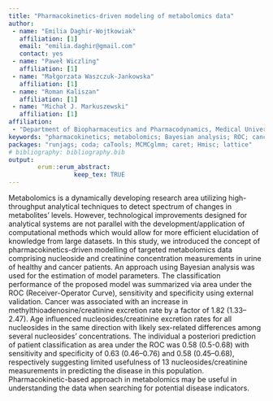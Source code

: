 ---
title: "Pharmacokinetics-driven modeling of metabolomics data"
author:
 - name: "Emilia Daghir-Wojtkowiak"
   affiliation: [1]
   email: "emilia.daghir@gmail.com"
   contact: yes
 - name: "Paweł Wiczling"
   affiliation: [1]
 - name: "Małgorzata Waszczuk-Jankowska"
   affiliation: [1]   
 - name: "Roman Kaliszan"
   affiliation: [1]
 - name: "Michał J. Markuszewski"
   affiliation: [1]      
affiliation:
 - "Department of Biopharmaceutics and Pharmacodynamics, Medical University of Gdańsk"
keywords: "pharmacokinetics; metabolomics; Bayesian analysis; ROC; cancer"
packages: "runjags; coda; caTools; MCMCglmm; caret; Hmisc; lattice"
# bibliography: bibliography.bib
output:  
        erum::erum_abstract:
                  keep_tex: TRUE
---

Metabolomics is a dynamically developing research area utilizing
high-throughput analytical techniques to detect spectrum of changes in
metabolites’ levels. However, technological improvements designed for
analytical systems are not parallel with the development/application of
computational methods which would allow for more efficient elucidation
of knowledge from large datasets. In this study, we introduced the
concept of pharmacokinetics-driven modelling of targeted metabolomics
data comprising nucleoside and creatinine concentration measurements in
urine of healthy and cancer patients. An approach using Bayesian
analysis was used for the estimation of model parameters. The
classification performance of the proposed model was summarized via area
under the ROC (Receiver-Operator Curve), sensitivity and specificity using external validation.
Cancer was associated with an increase in methylthioadenosine/creatinine
excretion rate by a factor of 1.82 (1.33–2.47). Age influenced
nucleosides/creatinine excretion rates for all nucleosides in the same
direction with likely sex-related differences among several nucleosides’
concentrations. The individual a posteriori prediction of patient
classification as area under the ROC was 0.58 (0.5-0.68) with sensitivity
and specificity of 0.63 (0.46–0.76) and 0.58 (0.45–0.68), respectively
suggesting limited usefulness of 13 nucleosides/creatinine measurements
in predicting the disease in this population. Pharmacokinetic-based
approach in metabolomics may be useful in understanding the data when
searching for potential disease indicators.

<!--  -->
<!--  -->
<!--  -->

